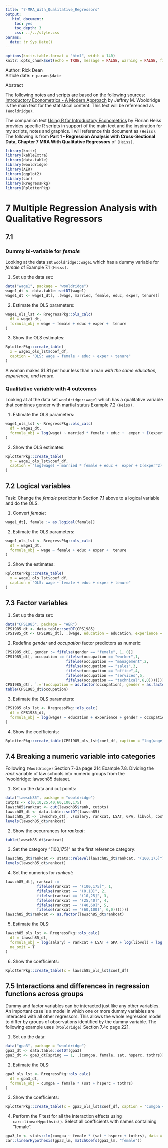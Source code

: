 ```yaml
---
title: "7-MRA_With_Qualitative_Regressors"
output: 
   html_document:
    toc: yes
    toc_depth: 3
    css: ../../style.css
params:
  date: !r Sys.Date()    
---
```


```r
options(knitr.table.format = "html", width = 140)
knitr::opts_chunk$set(echo = TRUE, message = FALSE, warning = FALSE, fig.width = 12, fig.height = 8)
```

<div>Author: Rick Dean</div>
<div>Article date: `r params$date`</div>

<div class="abstract">
  <p class="abstract">Abstract</p>

The following notes and scripts are based on the following sources: [Introductory Econometrics - A Modern Approach](https://www.amazon.com/Introductory-Econometrics-Modern-Approach-Standalone/dp/130527010X/ref=sr_1_2?dchild=1&keywords=Introductory+Econometrics%3A+A+Modern+Approach&qid=1597005903&s=books&sr=1-2) by Jeffrey M. Wooldridge is the main text for the statistical content. This text will be referenced as `(Wooldridge)`.

The companion text [Using R for Introductory Econometrics](http://www.urfie.net/index.html) by Florian Heiss provides specific R scripts in support of the main text and the inspiration for my scripts, notes and graphics. I will reference this document as `(Heiss)`. The following is from **Part 1 - Regression Analysis with Cross-Sectional Data, Chapter 7 MRA With Qualitative Regressors** of `(Heiss)`.  
</div>  

```r
library(knitr)
library(kableExtra)
library(data.table)
library(wooldridge)
library(AER)
library(ggplot2)
library(car)
library(RregressPkg)
library(RplotterPkg)
```

# 7 Multiple Regression Analysis with Qualitative Regressors

## 7.1 

### Dummy bi-variable for *female*
Looking at the data set `wooldridge::wage1` which has a dummy variable for *female* of Example 7.1 `(Heiss)`.

1. Set up the data set:
```r
data("wage1", package = "wooldridge")
wage1_dt <- data.table::setDT(wage1)
wage1_dt <- wage1_dt[, .(wage, married, female, educ, exper, tenure)]
```

2. Estimate the OLS parameters:
```r
wage1_ols_lst <- RregressPkg::ols_calc(
  df = wage1_dt,
  formula_obj = wage ~ female + educ + exper +  tenure
)
```

3. Show the OLS estimates:
```r
RplotterPkg::create_table(
  x = wage1_ols_lst$coef_df,
  caption = "OLS: wage ~ female + educ + exper + tenure"
)
```
A woman makes $1.81 per hour less than a man *with the same education, experience, and tenure*.

### Qualitative variable with 4 outcomes
Looking at at the data set `wooldridge::wage1` which has a qualitative variable that combines gender with martial status Example 7.2 `(Heiss)`.

1. Estimate the OLS parameters: 
```r
wage1_ols_lst <- RregressPkg::ols_calc(
  df = wage1_dt,
  formula_obj = log(wage) ~ married * female + educ +  exper + I(exper^2) + tenure + I(tenure^2)
)
```

2. Show the OLS estimates:
```r
RplotterPkg::create_table(
  x = wage1_ols_lst$coef_df,
  caption = "log(wage) ~ married * female + educ +  exper + I(exper^2) + tenure + I(tenure^2)"
)
```

## 7.2 Logical variables

<div class="task">Task: Change the *female* predictor in Section 7.1 above to a logical variable and do the OLS.</div>

1. Convert *female*:
```r
wage1_dt[, female := as.logical(female)]

```

2. Estimate the OLS parameters:
```r
wage1_ols_lst <- RregressPkg::ols_calc(
  df = wage1_dt,
  formula_obj = wage ~ female + educ + exper +  tenure
)
```

3. Show the estimates:
```r
RplotterPkg::create_table(
  x = wage1_ols_lst$coef_df,
  caption = "OLS: wage ~ female + educ + exper + tenure"
)
```

## 7.3 Factor variables

1. Set up the data set:
```r
data("CPS1985", package = "AER")
CPS1985_dt <- data.table::setDT(CPS1985)
CPS1985_dt <- CPS1985_dt[, .(wage, education = education, experience = experience, gender = gender, occupation = occupation)]
```

2. Redefine *gender* and *occupation* factor predictors as numeric:
```r
CPS1985_dt[, gender := fifelse(gender == "female", 1, 0)]
CPS1985_dt[, occupation := fifelse(occupation == "worker",1,
                           fifelse(occupation == "management",2,
                           fifelse(occupation == "sales",3,
                           fifelse(occupation == "office",4,
                           fifelse(occupation == "services",5,
                           fifelse(occupation == "technical",6,0))))))]
CPS1985_dt[, `:=`(occupation = as.factor(occupation), gender = as.factor(gender))]
table(CPS1985_dt$occupation)
```


3. Estimate the OLS parameters:
```r
CPS1985_ols_lst <- RregressPkg::ols_calc(
  df = CPS1985_dt,
  formula_obj = log(wage) ~ education + experience + gender + occupation
)
```

4. Show the coefficients:
```r
RplotterPkg::create_table(CPS1985_ols_lst$coef_df, caption = "log(wage) ~ education + experience + gender + occupation")
```

## 7.4 Breaking a numeric variable into categories
Following `(Wooldridge)` Section 7-3a page 214 Example 7.8. Dividing the *rank* variable of law schools into numeric groups from the `wooldridge::lawsch85 dataset.

1. Set up the data and cut points:
```r
data("lawsch85", package = "wooldridge")
cutpts <- c(0,10,25,40,60,100,175)
lawsch85$rankcat <- cut(lawsch85$rank, cutpts)
lawsch85_dt <- data.table::setDT(lawsch85)
lawsch85_dt <- lawsch85_dt[, .(salary, rankcat, LSAT, GPA, libvol, cost)]
levels(lawsch85_dt$rankcat)
```

2. Show the occurrances for *rankcat*:
```r
table(lawsch85_dt$rankcat)
```
3. Set the category "(100,175]" as the first reference category:
```r
lawsch85_dt$rankcat <- stats::relevel(lawsch85_dt$rankcat, "(100,175]")
levels(lawsch85_dt$rankcat)
```

4. Set the numerics for *rankcat*:
```r
lawsch85_dt[, rankcat := 
              fifelse(rankcat == "(100,175]", 1,
              fifelse(rankcat == "(0,10]", 2,
              fifelse(rankcat == "(10,25]", 3,
              fifelse(rankcat == "(25,40]", 4,
              fifelse(rankcat == "(40,60]", 5,
              fifelse(rankcat == "(60,100]", 6,0))))))]
lawsch85_dt$rankcat <- as.factor(lawsch85_dt$rankcat)
```

5. Estimate the OLS:
```r
lawsch85_ols_lst <- RregressPkg::ols_calc(
  df = lawsch85_dt,
  formula_obj = log(salary) ~ rankcat + LSAT + GPA + log(libvol) + log(cost),
  na_omit = T
)
```
6. Show the coefficients:
```r
RplotterPkg::create_table(x = lawsch85_ols_lst$coef_df)
```

## 7.5 Interactions and differences in regression functions across groups
Dummy and factor variables can be interacted just like any other variables. An important case is a model in which one or more dummy variables are interacted with all other regressors. This allows the whole regression model to differ by groups of observations identified by the dummy variable. The following example uses `(Wooldridge)` Section 7.4c page 221.

1. Set up the data:
```r
data("gpa3", package = "wooldridge")
gpa3_dt <- data.table::setDT(gpa3)
gpa3_dt <- gpa3_dt[spring == 1, .(cumgpa, female, sat, hsperc, tothrs)]
```

2. Estimate the OLS:
```r
gpa3_ols_lst <- RregressPkg::ols_calc(
  df = gpa3_dt, 
  formula_obj = cumgpa ~ female * (sat + hsperc + tothrs)
)
```

3. Show the coefficients:
```r
RplotterPkg::create_table(x = gpa3_ols_lst$coef_df, caption = "cumgpa ~ female * (sat + hsperc + tothrs)")
```

4. Perform the $F$ test for all the interaction effects using `car::linearHypothsis()`. Select all coefficients with names containing "female".
```r
gpa3_lm <- stats::lm(cumgpa ~ female * (sat + hsperc + tothrs), data = gpa3_dt)
car::linearHypothesis(gpa3_lm, matchCoefs(gpa3_lm, "female"))
```

